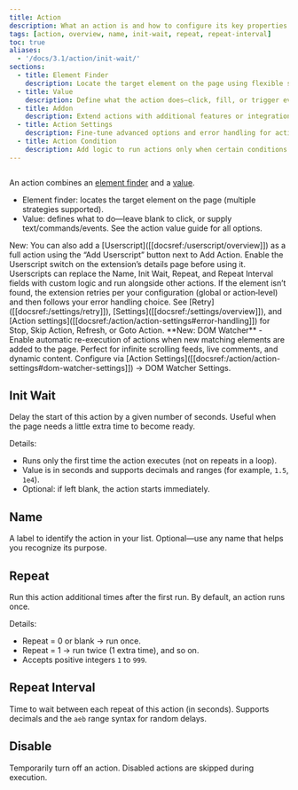 ```yaml
---
title: Action
description: What an action is and how to configure its key properties.
tags: [action, overview, name, init-wait, repeat, repeat-interval]
toc: true
aliases:
  - '/docs/3.1/action/init-wait/'
sections:
  - title: Element Finder
    description: Locate the target element on the page using flexible strategies.
  - title: Value
    description: Define what the action does—click, fill, or trigger events.
  - title: Addon
    description: Extend actions with additional features or integrations.
  - title: Action Settings
    description: Fine-tune advanced options and error handling for actions.
  - title: Action Condition
    description: Add logic to run actions only when certain conditions are met.
---
```


<img class="d-block mb-4 img-fluid rounded-3" src="/docs/[[config:docs_version]]/assets/img/action.png" alt="" />

An action combines an [element finder]([[docsref:/action/element-finder]]) and a [value]([[docsref:/action-value/overview]]).

- Element finder: locates the target element on the page (multiple strategies supported).
- Value: defines what to do—leave blank to click, or supply text/commands/events. See the action value guide for all options.

<Callout type="info">
  New: You can also add a [Userscript]([[docsref:/userscript/overview]]) as a full action using the “Add Userscript”
  button next to Add Action. Enable the Userscript switch on the extension’s details page before using it. Userscripts
  can replace the Name, Init Wait, Repeat, and Repeat Interval fields with custom logic and run alongside other actions.
</Callout>

<Callout type="warning">
  If the element isn’t found, the extension retries per your configuration (global or action‑level) and then follows
  your error handling choice. See [Retry]([[docsref:/settings/retry]]), [Settings]([[docsref:/settings/overview]]), and
  [Action settings]([[docsref:/action/action-settings#error-handling]]) for Stop, Skip Action, Refresh, or Goto Action.
</Callout>

<Callout type="info">
  **New: DOM Watcher** - Enable automatic re-execution of actions when new matching elements are added to the page. Perfect for infinite scrolling feeds, live comments, and dynamic content. Configure via [Action Settings]([[docsref:/action/action-settings#dom-watcher-settings]]) → DOM Watcher Settings.
</Callout>

## Init Wait

Delay the start of this action by a given number of seconds. Useful when the page needs a little extra time to become ready.

Details:

- Runs only the first time the action executes (not on repeats in a loop).
- Value is in seconds and supports decimals and ranges (for example, `1.5`, `1e4`).
- Optional: if left blank, the action starts immediately.

<Callout name="example-float" />

## Name

A label to identify the action in your list. Optional—use any name that helps you recognize its purpose.

## Repeat

Run this action additional times after the first run. By default, an action runs once.

Details:

- Repeat = 0 or blank → run once.
- Repeat = 1 → run twice (1 extra time), and so on.
- Accepts positive integers `1` to `999`.

## Repeat Interval

Time to wait between each repeat of this action (in seconds). Supports decimals and the `aeb` range syntax for random delays.

<Callout name="example-float" />

## Disable

Temporarily turn off an action. Disabled actions are skipped during execution.
